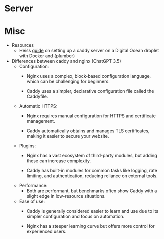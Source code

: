 # Server {#sec-web-server .unnumbered}

# Misc {#sec-web-server-misc .unnumbered}

-   Resources
    -   Heiss [guide](https://www.andrewheiss.com/blog/2024/01/12/diy-api-plumber-quarto-ojs/_book/deploying.html#the-super-easy-way) on setting up a caddy server on a Digital Ocean droplet with Docker and {plumber}
-   Differences between caddy and nginx (ChatGPT 3.5)
    -   Configuration:
        -   Nginx uses a complex, block-based configuration language, which can be challenging for beginners.

        -   Caddy uses a simpler, declarative configuration file called the Caddyfile.
    -   Automatic HTTPS:
        -   Nginx requires manual configuration for HTTPS and certificate management.

        -   Caddy automatically obtains and manages TLS certificates, making it easier to secure your website.
    -   Plugins:
        -   Nginx has a vast ecosystem of third-party modules, but adding these can increase complexity.

        -   Caddy has built-in modules for common tasks like logging, rate limiting, and authentication, reducing reliance on external tools.
    -   Performance:
        -   Both are performant, but benchmarks often show Caddy with a slight edge in low-resource situations.
    -   Ease of use:
        -   Caddy is generally considered easier to learn and use due to its simpler configuration and focus on automation.

        -   Nginx has a steeper learning curve but offers more control for experienced users.
